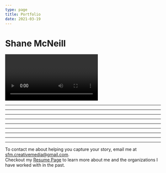 ```yaml
---
type: page
title: Portfolio
date: 2021-03-19
---
```



# Shane McNeill

<Video
  video="785858745"
  type="vimeo"
/>

---

<VerticalVideoCard 
  title="Portland Winterhawks 2023 Vertical Promo"
  description="This short social media promo shows off the sights and sounds of a typical Portland Winterhawks game night experience."
  video="790579757"
  type="vimeo"
/>

---

<VideoCard 
  title="United PDX: 05 Boys' Journey Through Idaho Regionals"
  description="Narrated by the team's goalkeeper Ben McDonald, this video explores the 05 Boys team of the youth soccer club United PDX during their time at Far West Regionals."
  video="724090542"
  type="vimeo"
/>

---

<VideoCard 
  title="United PDX: 06 Girls Regional Match"
  description="A video showcasing the 06 Girls team of United PDX during their regional match in Idaho."
  video="722786548"
  type="vimeo"
/>

---

<VideoCard 
  title="Wild Diversity: Promo"
  description="A 30 second social media promo for Wild Diversity telling the story of Rudy, a Mexican-American who speaks about his love of nature and what the outdoors mean to him."
  video="716196018"
  type="vimeo"
/>

---

<VideoCard 
  title="United PDX: 07 Boys"
  description="A video about the 07 Boys team of United PDX during their run to the finals Far West Regional Championships."
  video="728964815"
  type="vimeo"
/>

---

<VideoCard 
  title="2021 Videography Reel"
  description="A montage of clips from my time as a videographer for the Portland State Vikings, United PDX Soccer Club, and Oregon Airsoft Arena."
  video="716187981"
  type="vimeo"
/>

---

<VideoCard 
  title="United PDX: Youth Development Academy"
  description="One minute video for United PDX's Youth Development Academy (YDA).  This is the United PDX's top tier, high performance program with teams competing regionally and nationally.  Interviewed the YDA Directors, Jonathan Wilkins and Trevor Tharp."
  video="717311576"
  type="vimeo"
/>

---

<VideoCard 
  title="Short Film: My Sweet Whiskey"
  description="Worked as both a DP and Camera Operator on the short film My Sweet Whiskey. In this dark comedy, a brother and sister attempt to film a documentary about a pair of bank robbers leading up to their latest heist and the eventual bloody aftermath."
  video="jDDkkI5PXcU"
  type="youtube"
/>

---

<div style={{textAlign: 'center', marginBottom: "1em"}}>To contact me about helping you capture your story, email me at <a href="mailto:sfm.creativemedia@gmail.com">sfm.creativemedia@gmail.com</a>.</div>
<div style={{textAlign: 'center'}}>Checkout my <a href="/resume">Resume Page</a> to learn more about me and the organizations I have worked with in the past.</div>
